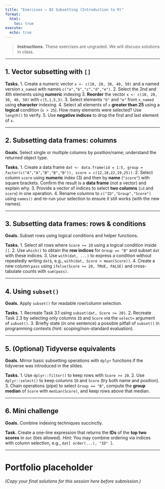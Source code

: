 ```yaml
---
title: "Exercises – 02 Subsetting (Introduction to R)"
format:
  html:
    toc: true
execute:
  echo: true
---
```


> **Instructions.** These exercises are ungraded. We will discuss solutions in class.

---


## 1. Vector subsetting with `[]`

**Tasks.**
1. Create a numeric vector `x <- c(10, 20, 30, 40, 50)` and a named version `x_named` with names `c("a","b","c","d","e")`.
  2. Select the 2nd and 4th elements using **numeric** indexing
  3. **Reorder** the vector `x <- c(10, 20, 30, 40, 50)` with `c(5,1,5,3)`.
  3. Select elements `"b"` and `"e"` from `x_named` using **character** indexing.
  4. Select all elements of `x` **greater than 25** using a **logical** condition (`x > 25`). How many elements were selected? Use `length()` to verify.
  5. Use **negative indices** to drop the first and last element of `x`.


---


## 2. Subsetting data frames: columns

**Goals.** Select single or multiple columns by position/name; understand the returned object type.

**Tasks.**
1. Create a data frame `dat <- data.frame(id = 1:5, group = factor(c("A","A","B","B","B")), score = c(12,18,22,19,25))`.
2. Select column `score` using **numeric** index (3) and then by **name** (`"score"`) with square brackets. Confirm the result is a **data frame** (not a vector) and explain why.
3. Provide a vector of indices to select **two columns** (`id` and `score`) in one operation.
4. Rename columns to `c("ID","Group","Score")` using `names()` and re-run your selection to ensure it still works (with the new names).


---


## 3. Subsetting data frames: rows & conditions

**Goals.** Subset rows using logical conditions and helper functions.

**Tasks.**
1. Select all rows where `Score >= 20` using a logical condition inside `[]`.
2. Use `which()` to obtain the **row indices** for `Group == "B"` and subset `dat` with these indices.
3. Use `with(dat, ...)` to express a condition without repeatedly writing `dat$`, e.g., `with(dat, Score > mean(Score))`.
4. Create a new column `pass` using `ifelse(Score >= 20, TRUE, FALSE)` and cross-tabulate counts with `sum(pass)`.


---


## 4. Using `subset()`

**Goals.** Apply `subset()` for readable row/column selection.

**Tasks.**
1. Recreate Task 3.1 using `subset(dat, Score >= 20)`.
2. Recreate Task 2.3 by selecting only columns `ID` and `Score` *via* the `select=` argument of `subset()`.
3. Briefly state (in one sentence) a possible pitfall of `subset()` in programming contexts (hint: scoping/non-standard evaluation).


---


## 5. (Optional) Tidyverse equivalents

**Goals.** Mirror basic subsetting operations with `dplyr` functions if the tidyverse was introduced in the slides.

**Tasks.**
1. Use `dplyr::filter()` to keep rows with `Score >= 20`.
2. Use `dplyr::select()` to keep columns `ID` and `Score` (try both name and position).
3. Chain operations (pipe) to select `Group == "B"`, compute the **group median** of `Score` with `median(Score)`, and keep rows above that median.


---


## 6. Mini challenge

**Goals.** Combine indexing techniques succinctly.

**Task.**
Create a one-line expression that returns the **IDs** of the **top two scores** in `dat` (ties allowed). *Hint:* You may combine ordering via indices with column selection, e.g., `dat[ order(...), "ID" ]`.


---


# Portfolio placeholder

*(Copy your final solutions for this session here before submission.)*
